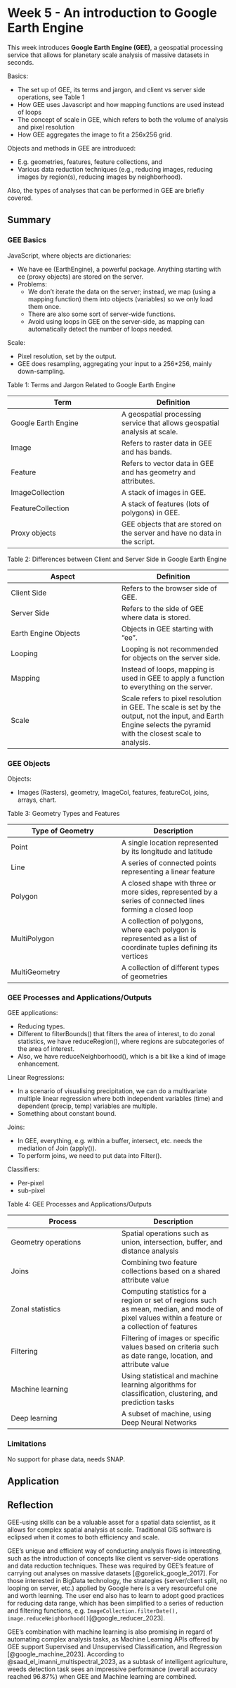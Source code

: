 # Week 5 - An introduction to Google Earth Engine

This week introduces **Google Earth Engine (GEE)**, a geospatial processing service that allows for planetary scale analysis of massive datasets in seconds.

Basics:

-   The set up of GEE, its terms and jargon, and client vs server side operations, see Table 1
-   How GEE uses Javascript and how mapping functions are used instead of loops
-   The concept of scale in GEE, which refers to both the volume of analysis and pixel resolution
-   How GEE aggregates the image to fit a 256x256 grid.

Objects and methods in GEE are introduced:

-   E.g. geometries, features, feature collections, and
-   Various data reduction techniques (e.g., reducing images, reducing images by region(s), reducing images by neighborhood).

Also, the types of analyses that can be performed in GEE are briefly covered.

## Summary

### GEE Basics

JavaScript, where objects are dictionaries:

-   We have ee (EarthEngine), a powerful package. Anything starting with ee (proxy objects) are stored on the server.
-   Problems:
    -   We don't iterate the data on the server; instead, we map (using a mapping function) them into objects (variables) so we only load them once.
    -   There are also some sort of server-wide functions.
    -   Avoid using loops in GEE on the server-side, as mapping can automatically detect the number of loops needed.

Scale:

-   Pixel resolution, set by the output.
-   GEE does resampling, aggregating your input to a 256\*256, mainly down-sampling.

Table 1: Terms and Jargon Related to Google Earth Engine

| Term                | Definition                                                                |
|------------------------------------|------------------------------------|
| Google Earth Engine | A geospatial processing service that allows geospatial analysis at scale. |
| Image               | Refers to raster data in GEE and has bands.                               |
| Feature             | Refers to vector data in GEE and has geometry and attributes.             |
| ImageCollection     | A stack of images in GEE.                                                 |
| FeatureCollection   | A stack of features (lots of polygons) in GEE.                            |
| Proxy objects       | GEE objects that are stored on the server and have no data in the script. |

Table 2: Differences between Client and Server Side in Google Earth Engine

| Aspect               | Definition                                                                                                                                                       |
|------------------------------------|------------------------------------|
| Client Side          | Refers to the browser side of GEE.                                                                                                                               |
| Server Side          | Refers to the side of GEE where data is stored.                                                                                                                  |
| Earth Engine Objects | Objects in GEE starting with "ee".                                                                                                                               |
| Looping              | Looping is not recommended for objects on the server side.                                                                                                       |
| Mapping              | Instead of loops, mapping is used in GEE to apply a function to everything on the server.                                                                        |
| Scale                | Scale refers to pixel resolution in GEE. The scale is set by the output, not the input, and Earth Engine selects the pyramid with the closest scale to analysis. |

### GEE Objects

Objects:

-   Images (Rasters), geometry, ImageCol, features, featureCol, joins, arrays, chart.

Table 3: Geometry Types and Features

| Type of Geometry | Description                                                                                                      |
|------------------------------------|------------------------------------|
| Point            | A single location represented by its longitude and latitude                                                      |
| Line             | A series of connected points representing a linear feature                                                       |
| Polygon          | A closed shape with three or more sides, represented by a series of connected lines forming a closed loop        |
| MultiPolygon     | A collection of polygons, where each polygon is represented as a list of coordinate tuples defining its vertices |
| MultiGeometry    | A collection of different types of geometries                                                                    |

### GEE Processes and Applications/Outputs

GEE applications:

-   Reducing types.
-   Different to filterBounds() that filters the area of interest, to do zonal statistics, we have reduceRegion(), where regions are subcategories of the area of interest.
-   Also, we have reduceNeighborhood(), which is a bit like a kind of image enhancement.

Linear Regressions:

-   In a scenario of visualising precipitation, we can do a multivariate multiple linear regression where both independent variables (time) and dependent (precip, temp) variables are multiple.
-   Something about constant bound.

Joins:

-   In GEE, everything, e.g. within a buffer, intersect, etc. needs the mediation of Join (apply()).
-   To perform joins, we need to put data into Filter().

Classifiers:

-   Per-pixel
-   sub-pixel

Table 4: GEE Processes and Applications/Outputs

| Process             | Description                                                                                                                                     |
|------------------------------------|------------------------------------|
| Geometry operations | Spatial operations such as union, intersection, buffer, and distance analysis                                                                   |
| Joins               | Combining two feature collections based on a shared attribute value                                                                             |
| Zonal statistics    | Computing statistics for a region or set of regions such as mean, median, and mode of pixel values within a feature or a collection of features |
| Filtering           | Filtering of images or specific values based on criteria such as date range, location, and attribute value                                      |
| Machine learning    | Using statistical and machine learning algorithms for classification, clustering, and prediction tasks                                          |
| Deep learning       | A subset of machine, using Deep Neural Networks                                                                                                 |

### Limitations

No support for phase data, needs SNAP.

## Application

## Reflection

GEE-using skills can be a valuable asset for a spatial data scientist, as it allows for complex spatial analysis at scale. Traditional GIS software is eclipsed when it comes to both efficiency and scale.

GEE's unique and efficient way of conducting analysis flows is interesting, such as the introduction of concepts like client vs server-side operations and data reduction techniques. These was required by GEE's feature of carrying out analyses on massive datasets [@gorelick_google_2017]. For those interested in BigData technology, the strategies (server/client split, no looping on server, etc.) applied by Google here is a very resourceful one and worth learning. The user end also has to learn to adopt good practices for reducing data range, which has been simplified to a series of reduction and filtering functions, e.g. `ImageCollection.filterDate(), image.reduceNeighborhood()`[@google_reducer_2023].

GEE's combination with machine learning is also promising in regard of automating complex analysis tasks, as Machine Learning APIs offered by GEE support Supervised and Unsupervised Classification, and Regression [@google_machine_2023]. According to @saad_el_imanni_multispectral_2023, as a subtask of intelligent agriculture, weeds detection task sees an impressive performance (overall accuracy reached 96.87%) when GEE and Machine learning are combined.
